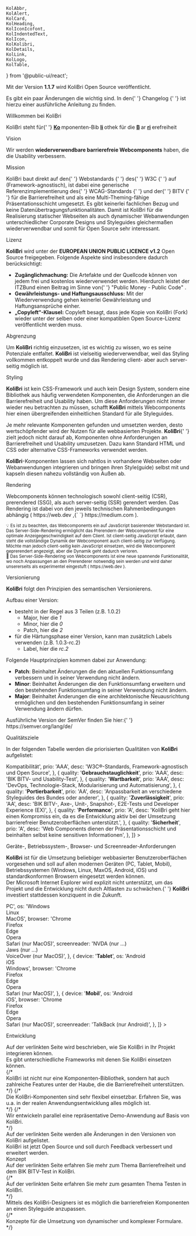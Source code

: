 	KolAbbr,
	KolAlert,
	KolCard,
	KolHeading,
	KolIconIcofont,
	KolIndentedText,
	KolIcon,
	KolKolibri,
	KolDetails,
	KolLink,
	KolLogo,
	KolTable,
} from '@public-ui/react';

<Meta title="Startseite" />

<div className="row">
	<div className="cols-12 d-flex gap-8">
		<KolLogo
			_org="ITZBund"
			style={{
				display: 'block',
				width: '175px',
				marginTop: '1em',
			}}
		/>
		<KolKolibri
			style={{
				display: 'block',
				width: '100px',
				marginBottom: '1em',
			}}
		/>
	</div>
	<p />
	<kol-alert _variant="card" _type="info" _heading="Open Source-Freigabe">
		<p>
			Mit der Version <strong>1.1.7</strong> wird KoliBri Open Source veröffentlicht.
		</p>
		<p>
			Es gibt ein paar Änderungen die wichtig sind. In den{' '}
			<kol-link _href="iframe.html?id=backlog-und-changelog--page" _target="_self">
				Changelog
			</kol-link>{' '}
			ist hierzu einer ausführliche Anleitung zu finden.
		</p>
	</kol-alert>
	<p />
	<KolHeading className="col-12">Willkommen bei KoliBri</KolHeading>
	<p className="col-12">
		<kol-abbr _title="Komponenten-Bibliothek für die Barrierefreiheit">KoliBri</kol-abbr> steht für{' '}
		<b>
			<u>Ko</u>
		</b>
		mponenten-Bib
		<b>
			<u>li</u>
		</b>
		othek für die <b>
			<u>B</u>
		</b>
		ar
		<b>
			<u>ri</u>
		</b>
		erefreiheit
	</p>
	<KolHeading className="col-12" _level={2}>
		Vision
	</KolHeading>
	<p className="col-12">
		Wir werden <b>wiederverwendbare barrierefreie Webcomponents</b> haben, die die Usability verbessern.
	</p>
	<KolHeading className="col-12" _level={2}>
		Mission
	</KolHeading>
	<p className="col-12">
		KoliBri baut direkt auf den{' '}
		<kol-link _href="https://www.w3.org/standards/webdesign/" _target="w3c">
			Webstandards
		</kol-link>{' '}
		des{' '}
		<kol-link _href="https://www.w3.org" _target="w3c">
			W3C
		</kol-link>{' '}
		auf (Framework-agnostisch), ist dabei eine generische Referenzimplementierung des{' '}
		<kol-link _href="https://www.w3.org/WAI/standards-guidelines/wcag/" _target="wcag">
			WCAG-Standards
		</kol-link>{' '}
		und der{' '}
		<kol-link _href="https://www.bitvtest.de/bitv_test.html" _target="bitv">
			BITV
		</kol-link>{' '}
		für die Barrierefreiheit und als eine Multi-Theming-fähige Präsentationsschicht umgesetzt. Es gibt keinerlei fachlichen Bezug und keine
		Datenübertragungsfunktionalitäten. Damit ist KoliBri für die Realisierung statischer Webseiten als auch dynamischer Webanwendungen unterschiedlicher
		Corporate Designs und Styleguides gleichermaßen wiederverwendbar und somit für Open Source sehr interessant.
	</p>
	<KolHeading className="col-12" _level="2">
		Lizenz
	</KolHeading>
	<p className="col-12">
		<strong>KoliBri</strong> wird unter der <strong>EUROPEAN UNION PUBLIC LICENCE v1.2</strong> Open Source freigegeben. Folgende Aspekte sind insbesondere
		dadurch berücksichtigt:
		<br />
		<ul>
			<li>
				<strong>Zugänglichmachung:</strong> Die Artefakte und der Quellcode können von jedem frei und kostenlos wiederverwendet werden. Hierdurch leistet der
				ITZBund einen Beitrag im Sinne von{' '}
				<kol-link _href="https://publiccode.eu/" _target="publiccode">
					"Public Money - Public Code"
				</kol-link>
				.
			</li>
			<li>
				<strong>Gewährleistungs- und Haftungsausschluss:</strong> Mit der Wiederverwendung gehen keinerlei Gewährleistung und Haftungsansprüche einher.
			</li>
			<li>
				<strong>„Copyleft“-Klausel:</strong> Copyleft besagt, dass jede Kopie von KoliBri (Fork) wieder unter der selben oder einer kompatiblen Open
				Source-Lizenz veröffentlicht werden muss.
			</li>
		</ul>
	</p>
	<KolHeading className="col-12" _level={2}>
		Abgrenzung
	</KolHeading>
	<p className="col-12">
		Um <strong>KoliBri</strong> richtig einzusetzen, ist es wichtig zu wissen, wo es seine Potenziale entfaltet. <strong>KoliBri</strong> ist vielseitig
		wiederverwendbar, weil das Styling vollkommen entkoppelt wurde und das Rendering client- aber auch server-seitig möglich ist.
	</p>
	<KolHeading className="col-12" _level={3}>
		Styling
	</KolHeading>
	<p className="col-12">
		<strong>KoliBri</strong> ist kein CSS-Framework und auch kein Design System, sondern eine Bibliothek aus häufig verwendeten Komponenten, die Anforderungen
		an die Barrierefreiheit und Usability haben. Um diese Anforderungen nicht immer wieder neu betrachten zu müssen, schafft <strong>KoliBri</strong> mittels
		Webcomponents hier einen übergreifenden einheitlichen Standard für alle Styleguides.
	</p>
	<p className="col-12">
		Je mehr relevante Komponenten gefunden und umsetzten werden, desto wertschöpfender wird der Nutzen für alle webbasierten Projekte. <strong>KoliBri</strong>{' '}
		zielt jedoch nicht darauf ab, Komponenten ohne Anforderungen an Barrierefreiheit und Usability umzusetzen. Dazu kann Standard HTML und CSS oder alternative
		CSS-Frameworks verwendet werden.
	</p>
	<p className="col-12">
		<KolAlert _type="success">
			<strong>KoliBri</strong>-Komponenten lassen sich nahtlos in vorhandene Webseiten oder Webanwendungen integrieren und bringen ihren Style(guide) selbst mit
			und kapseln diesen nahezu vollständig von Außen ab.
		</KolAlert>
	</p>
	<KolHeading className="col-12" _level={3}>
		Rendering
	</KolHeading>
	<p className="col-12">
		Webcomponents können technologisch sowohl client-seitig (CSR), prerendered (SSG), als auch server-seitig (SSR) gerendert werden. Das Rendering ist dabei von
		den jeweils technischen Rahmenbedingungen abhängig (
		<KolLink _href="https://web.dev/rendering-on-the-web/" _target="web.dev">
			https://web.dev
		</KolLink>
		,{` `}
		<KolLink _href="https://medium.com/nerd-for-tech/compare-and-contrast-csr-ssr-and-ssg-in-nextjs-58e3caf2e15e" _target="web.dev">
			https://medium.com
		</KolLink>
		).
	</p>
	<p>
		<KolIndentedText className="col-12">
			<small>
				💡 Es ist zu beachten, das Webcomponents ein auf JavaScript basierender Webstandard ist. Das Server-Side-Rendering ermöglicht das Prerendern der
				Webcomponent für eine optimale Anzeigegeschwindigkeit auf dem Client. Ist client-seitig JavaScript erlaubt, dann steht die vollständige Dynamik der
				Webcomponent auch client-seitig zur Verfügung. Möchte man jedoch client-seitig kein JavaScript einsetzen, wird die Webcomponent geprerendert angezeigt,
				aber die Dynamik geht dadurch verloren.
			</small>
		</KolIndentedText>
		<br />
		<KolIndentedText className="col-12">
			<small>
				🧪 Das Server-Side-Rendering von Webcomponents ist eine neue spannende Funktionalität, wo noch Anpassungen an den Prerenderer notwendig sein werden und
				wird daher unsererseits als experimentel eingestuft (
				<KolLink _href="https://web.dev/declarative-shadow-dom/" _target="web.dev">
					https://web.dev
				</KolLink>
				).
			</small>
		</KolIndentedText>
	</p>
	<KolHeading className="col-12" _level="2">
		Versionierung
	</KolHeading>
	<p className="col-12">
		<strong>KoliBri</strong> folgt den Prinzipien des semantischen Versionierens.
	</p>
	<p className="col-12">
		Aufbau einer Version:
		<ul>
			<li>
				besteht in der Regel aus 3 Teilen (z.B. 1.0.2)
				<ul>
					<li>
						Major, hier die <i>1</i>
					</li>
					<li>
						Minor, hier die <i>0</i>
					</li>
					<li>
						Patch, hier die <i>2</i>
					</li>
				</ul>
			</li>
			<li>
				für die Härtungsphase einer Version, kann man zusätzlich Labels verwenden (z.B. 1.0.3-rc.2)
				<ul>
					<li>
						Label, hier die <i>rc.2</i>
					</li>
				</ul>
			</li>
		</ul>
	</p>
	<p className="col-12">
		Folgende Hauptprinzipien kommen dabei zur Anwendung:
		<ul>
			<li>
				<b>Patch</b>: Beinhaltet Änderungen die den aktuellen Funktionsumfang verbessern und in seiner Verwendung nicht ändern.
			</li>
			<li>
				<b>Minor</b>: Beinhaltet Änderungen die den Funktionsumfang erweitern und den bestehenden Funktionsumfang in seiner Verwendung nicht ändern.
			</li>
			<li>
				<b>Major</b>: Beinhaltet Änderungen die eine architektonische Neuausrichtung ermöglichen und den bestehenden Funktionsumfang in seiner Verwendung ändern
				dürfen.
			</li>
		</ul>
		Ausführliche Version der SemVer finden Sie hier:{' '}
		<kol-link _href="https://semver.org/lang/de/" _target="semver">
			https://semver.org/lang/de/
		</kol-link>
	</p>
	<KolHeading className="col-12" _level="2">
		Qualitätsziele
	</KolHeading>
	<p className="col-12">
		In der folgenden Tabelle werden die priorisierten Qualitäten von <strong>KoliBri</strong> aufgelistet:
	</p>
	<KolTable
		className="col-12"
		_caption="Priorisierte Qualitäten"
		_minWidth="50em"
		_headers={{
			horizontal: [
				[
					{
						label: 'Qualität',
						key: 'quality',
						width: '12em',
					},
					{
						label: 'Priorität',
						key: 'prio',
						textAlign: 'center',
						width: '5em',
					},
					{
						label: 'Erläuterung',
						key: 'desc',
					},
				],
			],
		}}
		_data={[
			{
				quality: '<b>Kompatibilität</b>',
				prio: 'AAA',
				desc: 'W3C®-Standards, Framework-agnostisch und Open Source',
			},
			{
				quality: '<b>Gebrauchstauglichkeit</b>',
				prio: 'AAA',
				desc: 'BIK BITV- und Usability-Test',
			},
			{
				quality: '<b>Wartbarkeit</b>',
				prio: 'AAA',
				desc: 'DevOps, Technologie-Stack, Modularisierung und Automatisierung',
			},
			{
				quality: '<b>Portierbarkeit</b>',
				prio: 'AA',
				desc: 'Anpassbarkeit an verschiedene Styleguides des Bundes oder anderer',
			},
			{
				quality: '<b>Zuverlässigkeit</b>',
				prio: 'AA',
				desc: 'BIK BITV-, Axe-, Unit-, Snapshot-, E2E-Tests und Developer Experience (EX)',
			},
			{
				quality: '<b>Performance</b>',
				prio: 'A',
				desc: 'KoliBri geht hier einen Kompromiss ein, da es die Entwicklung aktiv bei der Umsetzung barrierefreier Benutzeroberflächen unterstützt.',
			},
			{
				quality: '<b>Sicherheit</b>',
				prio: 'A',
				desc: 'Web Components dienen der Präsentationsschicht und beinhalten selbst keine sensitiven Informationen',
			},
		]}
	></KolTable>
	<p />
	<KolHeading className="col-12" _level="2">
		Geräte-, Betriebssystem-, Browser- und Screenreader-Anforderungen
	</KolHeading>
	<p className="col-12">
		<strong>KoliBri</strong> ist für die Umsetzung beliebiger webbasierter Benutzeroberflächen vorgesehen und soll auf allen modernen Geräten (PC, Tablet,
		Mobil), Betriebssystemen (Windows, Linux, MaxOS, Android, iOS) und standardkonformen Browsern eingesetzt werden können.
		<br />
		Der Microsoft Internet Explorer wird explizit nicht unterstützt, um das Projekt und die Entwicklung nicht durch Altlasten zu schwächen.{' '}
		<strong>KoliBri</strong> investiert stattdessen konziquent in die Zukunft.
	</p>
	<KolTable
		className="col-12"
		_caption="Angestrebt Geräte-, Betriebssystem-, Browser und Screenreader-Kompatibilität"
		_minWidth="40em"
		_headers={{
			horizontal: [
				[
					{
						label: 'Gerät',
						key: 'device',
						width: '10em',
						textAlign: 'center',
					},
					{
						label: 'Betriebsystem',
						key: 'os',
						width: '10em',
						textAlign: 'center',
					},
					{
						label: 'Browser',
						key: 'browser',
						width: '10em',
						textAlign: 'center',
					},
					{
						label: 'Screenreader',
						key: 'screenreader',
						width: '10em',
						textAlign: 'center',
					},
				],
			],
		}}
		_data={[
			{
				device: '<b>PC</b>',
				os: 'Windows<br/>Linux<br/>MacOS',
				browser: 'Chrome<br/>Firefox<br/>Edge<br/>Opera<br/>Safari (nur MacOS)',
				screenreader: 'NVDA (nur ...)<br/>Jaws (nur ...)<br/>VoiceOver (nur MacOS)',
			},
			{
				device: '<b>Tablet</b>',
				os: 'Android<br/>iOS<br/>Windows',
				browser: 'Chrome<br/>Firefox<br/>Edge<br/>Opera<br/>Safari (nur MacOS)',
			},
			{
				device: '<b>Mobil</b>',
				os: 'Android<br/>iOS',
				browser: 'Chrome<br/>Firefox<br/>Edge<br/>Opera<br/>Safari (nur MacOS)',
				screenreader: 'TalkBack (nur Android)',
			},
		]}
	></KolTable>
	<p />
	<KolHeading className="col-12" _level={2}>
		Entwicklung
	</KolHeading>
	<div className="col-12 col-sm-6 my-2">
		<KolCard _headline="Erste Schritte" _level={2}>
			<KolLink slot="content" _useCase="nav" _href="iframe.html?id=erste-schritte--page" _target="_self">
				<div className="d-flex gap-4 py-2">
					<KolIcon className="homepage" _icon="fas fa-paper-plane" />
					<span>Auf der verlinkten Seite wird beschrieben, wie Sie KoliBri in Ihr Projekt integrieren können.</span>
				</div>
			</KolLink>
		</KolCard>
	</div>
	<div className="col-12 col-sm-6 my-2">
		<KolCard _headline="Frameworks" _level={2}>
			<KolLink slot="content" _useCase="nav" _href="iframe.html?id=framework-integrationen--page" _target="_self">
				<div className="d-flex gap-4 py-2">
					<KolIcon className="homepage" _icon="fa-solid fa-toolbox" />
					<span>Es gibt unterschiedliche Frameworks mit denen Sie KoliBri einsetzen können.</span>
				</div>
			</KolLink>
		</KolCard>
	</div>
	{/* <div className="col-12 col-sm-6 my-2">
    	<KolCard _headline="Developer-Tools" _level={2}>
    		<KolLink slot="content" _useCase="nav" _href="iframe.html?id=dev-tools--page" _target="_self">
    			<div className="d-flex gap-4 py-2">
    				<KolIconIcofont className="homepage" _icon="tools-bag" />
    				<span>
    					KoliBri ist nicht nur eine Komponenten-Bibliothek, sondern hat auch zahlreiche Features unter der Haube, die die Barrierefreiheit unterstützen.
    				</span>
    			</div>
    		</KolLink>
    	</KolCard>
    </div> */}
	{/* <div className="col-12 col-sm-6 my-2">
		<KolCard _headline="Hilfe, FAQ & Tutorials" _level={2}>
			<KolLink slot="content" _useCase="nav" _href="iframe.html?id=hilfe-faq--page" _target="_self">
				<div className="d-flex gap-4 py-2">
					<KolIcon className="homepage" _icon="fas fa-question-circle" />
					<span>Die KoliBri-Komponenten sind sehr flexibel einsetzbar. Erfahren Sie, was u.a. in der realen Anwendungsentwicklung alles möglich ist.</span>
				</div>
			</KolLink>
		</KolCard>
	</div> */}
	{/* <div className="col-12 col-sm-6 my-2">
		<KolCard _headline="Demo-Anwendung" _level={2}>
			<KolLink slot="content" _useCase="nav" _href="iframe.html?id=demo-anwendung--page" _target="_self">
				<div className="d-flex gap-4 py-2">
					<KolIconIcofont className="homepage" _icon="dashboard-web" />
					<span>Wir entwickeln parallel eine repräsentative Demo-Anwendung auf Basis von KoliBri.</span>
				</div>
			</KolLink>
		</KolCard>
	</div> */}
	<div className="col-12 col-sm-6 my-2">
		<KolCard _headline="Changelog" _level={2}>
			<KolLink slot="content" _useCase="nav" _href="iframe.html?id=backlog-und-changelog--page" _target="_self">
				<div className="d-flex gap-4 py-2">
					<KolIcon className="homepage" _icon="fas fa-history" />
					<span>Auf der verlinkten Seite werden alle Änderungen in den Versionen von KoliBri aufgelistet.</span>
				</div>
			</KolLink>
		</KolCard>
	</div>
	<div className="col-12 col-sm-6 my-2">
		<KolCard _headline="Open Source" _level={2}>
			<KolLink slot="content" _useCase="nav" _href="https://github.com/public-ui" _target="github">
				<div className="d-flex gap-4 py-2">
					<KolIcon className="homepage" _icon="fa-brands fa-github" />
					<span>KoliBri ist jetzt Open Source und soll durch Feedback verbessert und erweitert werden.</span>
				</div>
			</KolLink>
		</KolCard>
	</div>
	<KolHeading className="col-12" _level={2}>
		Konzept
	</KolHeading>
	<div className="col-12 col-sm-6 my-2">
		<KolCard _headline="Barrierefreiheit" _level={2}>
			<KolLink slot="content" _useCase="nav" _href="iframe.html?id=barrierefreiheit--page" _target="_self">
				<div className="d-flex gap-4">
					<KolIcon className="homepage" _icon="fas fa-universal-access" />
					<span>Auf der verlinkten Seite erfahren Sie mehr zum Thema Barrierefreiheit und dem BIK BITV-Test in KoliBri.</span>
				</div>
			</KolLink>
		</KolCard>
	</div>
	{/* <div className="col-12 col-sm-6 my-2">
    	<KolCard _headline="Test" _level={2}>
    		<KolLink slot="content" _useCase="nav" _href="iframe.html?id=test--page" _target="_self">
    			<div className="d-flex gap-4">
    				<KolIcon className="homepage" _icon="fas fa-stethoscope" />
    				<span>Auf der verlinkten Seite erfahren Sie mehr zum gesamten Thema Testen in KoliBri.</span>
    			</div>
    		</KolLink>
    	</KolCard>
    </div> */}
	<div className="col-12 col-sm-6 my-2">
		<KolCard _headline="Designer" _level={2}>
			<KolLink slot="content" _useCase="nav" _href="iframe.html?id=designer--page" _target="_self">
				<div className="d-flex gap-4 py-2">
					<KolIcon className="homepage" _icon="fas fa-paint-brush" />
					<span>Mittels des KoliBri-Designers ist es möglich die barrierefreien Komponenten an einen Styleguide anzupassen.</span>
				</div>
			</KolLink>
		</KolCard>
	</div>
	{/* <div className="col-12 col-sm-6 my-2">
		<KolCard _headline="Formular-Handling" _level={2}>
			<KolLink slot="content" _useCase="nav" _href="iframe.html?id=formular-handling--page" _target="_self">
				<div className="d-flex gap-4 py-2">
					<KolIcon className="homepage" _icon="fab fa-wpforms" />
					<span>Konzepte für die Umsetzung von dynamischer und komplexer Formulare.</span>
				</div>
			</KolLink>
		</KolCard>
	</div> */}
	<p />
</div>
